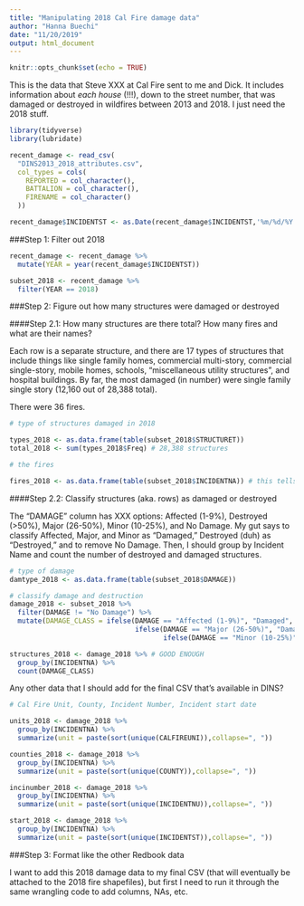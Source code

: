 ```yaml
---
title: "Manipulating 2018 Cal Fire damage data"
author: "Hanna Buechi"
date: "11/20/2019"
output: html_document
---
```


```r
knitr::opts_chunk$set(echo = TRUE)
```

This is the data that Steve XXX at Cal Fire sent to me and Dick. It includes information about *each house* (!!!), down to the street number, that was damaged or destroyed in wildfires between 2013 and 2018. I just need the 2018 stuff.

```r

library(tidyverse)
library(lubridate)

recent_damage <- read_csv(
  "DINS2013_2018_attributes.csv",
  col_types = cols(
    REPORTED = col_character(),
    BATTALION = col_character(),
    FIRENAME = col_character()
  ))

recent_damage$INCIDENTST <- as.Date(recent_damage$INCIDENTST,'%m/%d/%Y') # captial Y means four-digit year

```

###Step 1: Filter out 2018
```r

recent_damage <- recent_damage %>% 
  mutate(YEAR = year(recent_damage$INCIDENTST))

subset_2018 <- recent_damage %>% 
  filter(YEAR == 2018)

```

###Step 2: Figure out how many structures were damaged or destroyed

####Step 2.1: How many structures are there total? How many fires and what are their names?

Each row is a separate structure, and there are 17 types of structures that include things like single family homes, commercial multi-story, commercial single-story, mobile homes, schools, "miscellaneous utility structures", and hospital buildings. By far, the most damaged (in number) were single family single story (12,160 out of 28,388 total).

There were 36 fires.
```r

# type of structures damaged in 2018

types_2018 <- as.data.frame(table(subset_2018$STRUCTURET))
total_2018 <- sum(types_2018$Freq) # 28,388 structures

# the fires

fires_2018 <- as.data.frame(table(subset_2018$INCIDENTNA)) # this tells me how many times each fire shows up, which actually means the number of buildings destroyed and damaged! But I need to separate into damaged and destroyed

```

####Step 2.2: Classify structures (aka. rows) as damaged or destroyed

The "DAMAGE" column has XXX options: Affected (1-9%), Destroyed (>50%), Major (26-50%), Minor (10-25%), and No Damage. My gut says to classify Affected, Major, and Minor as "Damaged," Destroyed (duh) as "Destroyed," and to remove No Damage. Then, I should group by Incident Name and count the number of destroyed and damaged structures.

```r

# type of damage
damtype_2018 <- as.data.frame(table(subset_2018$DAMAGE))

# classify damage and destruction
damage_2018 <- subset_2018 %>%
  filter(DAMAGE != "No Damage") %>% 
  mutate(DAMAGE_CLASS = ifelse(DAMAGE == "Affected (1-9%)", "Damaged",
                               ifelse(DAMAGE == "Major (26-50%)", "Damaged",
                                      ifelse(DAMAGE == "Minor (10-25%)", "Damaged", "Destroyed"))))

```

```r

structures_2018 <- damage_2018 %>% # GOOD ENOUGH
  group_by(INCIDENTNA) %>%
  count(DAMAGE_CLASS)

```

Any other data that I should add for the final CSV that's available in DINS?
```r

# Cal Fire Unit, County, Incident Number, Incident start date

units_2018 <- damage_2018 %>% 
  group_by(INCIDENTNA) %>%
  summarize(unit = paste(sort(unique(CALFIREUNI)),collapse=", "))

counties_2018 <- damage_2018 %>% 
  group_by(INCIDENTNA) %>%
  summarize(unit = paste(sort(unique(COUNTY)),collapse=", "))

incinumber_2018 <- damage_2018 %>% 
  group_by(INCIDENTNA) %>%
  summarize(unit = paste(sort(unique(INCIDENTNU)),collapse=", "))

start_2018 <- damage_2018 %>% 
  group_by(INCIDENTNA) %>%
  summarize(unit = paste(sort(unique(INCIDENTST)),collapse=", "))

```


###Step 3: Format like the other Redbook data

I want to add this 2018 damage data to my final CSV (that will eventually be attached to the 2018 fire shapefiles), but first I need to run it through the same wrangling code to add columns, NAs, etc.
```r



```

